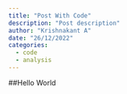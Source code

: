 ```yaml
---
title: "Post With Code"
description: "Post description"
author: "Krishnakant A"
date: "26/12/2022"
categories:
  - code
  - analysis
---
```


##Hello World